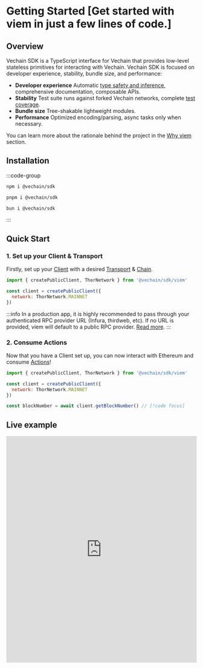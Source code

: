 # Getting Started [Get started with viem in just a few lines of code.]

## Overview

Vechain SDK is a TypeScript interface for Vechain that provides low-level stateless primitives for interacting with Vechain. Vechain SDK is focused on developer experience, stability, bundle size, and performance:

- **Developer experience** Automatic [type safety and inference](/docs/typescript), comprehensive documentation, composable APIs.
- **Stability** Test suite runs against forked Vechain networks, complete [test coverage](https://app.codecov.io/gh/wevm/viem).
- **Bundle size** Tree-shakable lightweight modules.
- **Performance** Optimized encoding/parsing, async tasks only when necessary.

You can learn more about the rationale behind the project in the [Why viem](/docs/introduction) section.

## Installation

:::code-group

```bash [npm]
npm i @vechain/sdk
```

```bash [pnpm]
pnpm i @vechain/sdk
```

```bash [bun]
bun i @vechain/sdk
```

:::

## Quick Start

### 1. Set up your Client & Transport

Firstly, set up your [Client](/docs/clients/intro) with a desired [Transport](/docs/clients/intro) & [Chain](/docs/chains/introduction).

```js twoslash
import { createPublicClient, ThorNetwork } from '@vechain/sdk/viem'

const client = createPublicClient({
  network: ThorNetwork.MAINNET
})
```

:::info
In a production app, it is highly recommended to pass through your authenticated RPC provider URL (Infura, thirdweb, etc). If no URL is provided, viem will default to a public RPC provider. [Read more](/docs/clients/transports/http#usage).
:::

### 2. Consume Actions

Now that you have a Client set up, you can now interact with Ethereum and consume [Actions](/docs/actions/public/introduction)!

```js twoslash 
import { createPublicClient, ThorNetwork } from '@vechain/sdk/viem'

const client = createPublicClient({
  network: ThorNetwork.MAINNET
})

const blockNumber = await client.getBlockNumber() // [!code focus]
```

## Live example

<iframe className="mt-6" width="100%" height="600px" frameBorder="0" src="https://stackblitz.com/edit/viem-getting-started?embed=1&file=index.ts&hideNavigation=1&hideDevTools=true&terminalHeight=1&hideExplorer=1&devtoolsheight=1&ctl=1"></iframe>
